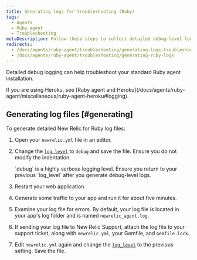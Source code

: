 ```yaml
---
title: Generating logs for troubleshooting (Ruby)
tags:
  - Agents
  - Ruby agent
  - Troubleshooting
metaDescription: Follow these steps to collect detailed debug-level logging from the New Relic Ruby agent.
redirects:
  - /docs/agents/ruby-agent/troubleshooting/generating-logs-troubleshooting-ruby
  - /docs/agents/ruby-agent/troubleshooting/generating-ruby-logs
---
```


Detailed debug logging can help troubleshoot your standard Ruby agent installation.

<Callout variant="important">
  If you are using Heroku, see [Ruby agent and Heroku](/docs/agents/ruby-agent/miscellaneous/ruby-agent-heroku#logging).
</Callout>

## Generating log files [#generating]

To generate detailed New Relic for Ruby log files:

1. Open your `newrelic.yml` file in an editor.
2. Change the [`log_level`](/docs/agents/ruby-agent/installation-configuration/ruby-agent-configuration#log_level) to `debug` and save the file. Ensure you do not modify the indentation.

   <Callout variant="important">
     `debug` is a highly verbose logging level. Ensure you return to your previous `log_level` after you generate debug-level logs.
   </Callout>
3. Restart your web application.
4. Generate some traffic to your app and run it for about five minutes.
5. Examine your log file for errors. By default, your log file is located in your app's log folder and is named `newrelic_agent.log`.
6. If sending your log file to New Relic Support, attach the log file to your support ticket, along with `newrelic.yml`, your Gemfile, and `Gemfile.lock`.
7. Edit `newrelic.yml` again and change the [`log_level`](/docs/agents/ruby-agent/installation-configuration/ruby-agent-configuration#log_level) to the previous setting. Save the file.